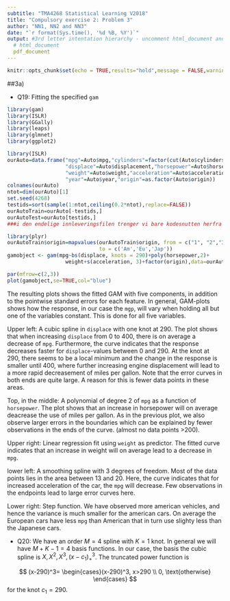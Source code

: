 ```yaml
---
subtitle: "TMA4268 Statistical Learning V2018"
title: "Compulsory exercise 2: Problem 3"
author: "NN1, NN2 and NN3"
date: "`r format(Sys.time(), '%d %B, %Y')`"
output: #3rd letter intentation hierarchy - uncomment html_document and comment pdf_document if neede
  # html_document
  pdf_document
---
```

  
```r
knitr::opts_chunk$set(echo = TRUE,results="hold",message = FALSE,warning=FALSE)
```


##3a)

* Q19: Fitting the specified `gam`

```r
library(gam)
library(ISLR)
library(GGally)
library(leaps)
library(glmnet)
library(ggplot2)

library(ISLR)
ourAuto=data.frame("mpg"=Auto$mpg,"cylinders"=factor(cut(Auto$cylinders,2)),
                   "displace"=Auto$displacement,"horsepower"=Auto$horsepower,
                   "weight"=Auto$weight,"acceleration"=Auto$acceleration, 
                   "year"=Auto$year,"origin"=as.factor(Auto$origin))
colnames(ourAuto)
ntot=dim(ourAuto)[1]
set.seed(4268)
testids=sort(sample(1:ntot,ceiling(0.2*ntot),replace=FALSE))
ourAutoTrain=ourAuto[-testids,]
ourAutoTest=ourAuto[testids,]
###i den endelige innleveringsfilen trenger vi bare kodesnutten herfra og ned###

library(plyr)
ourAutoTrain$origin=mapvalues(ourAutoTrain$origin, from = c("1", "2","3"),
                              to = c('Am','Eu','Jap'))
gamobject <- gam(mpg~bs(displace, knots = 290)+poly(horsepower,2)+
                   weight+s(acceleration, 3)+factor(origin),data=ourAutoTrain)

par(mfrow=c(2,3))
plot(gamobject,se=TRUE,col="blue")

```
The resulting plots shows the fitted GAM with five components, in addition to the pointwise standard errors for each feature. In general, GAM-plots shows how the response, in our case the `mgp`, will vary when holding all but one of the variables constant. This is done for all five variables.

Upper left: A cubic spline in `displace` with one knot at 290. The plot shows that when increasing `displace` from 0 to 400, there is on average a decrease of `mpg`. Furthermore, the curve indicates that the response decreases faster for `displace`-values between 0 and 290. At the knot at 290, there seems to be a local minimum and the change in the response is smaller until 400, where further increasing engine displacement will lead to a more rapid decreasement of miles per gallon. Note that the error curves in both ends are quite large. A reason for this is fewer data points in these areas.

Top, in the middle: A polynomial of degree 2 of `mpg` as a function of `horsepower`. The plot shows that an increase in horsepower will on average deacrease the use of miles per gallon. As in the previous plot, we also observe larger errors in the boundaries which can be explained by fewer observations in the ends of the curve. (almost no data points >200).

Upper right: Linear regression fit using `weight` as predictor. The fitted curve indicates that an increase in weight will on average lead to a decrease in `mpg`.

lower left: A smoothing spline with 3 degrees of freedom. Most of the data points lies in the area between 13 and 20. Here, the curve indicates that for increased acceleration of the car, the `mpg` will decrease. Few observations in the endpoints lead to large error curves here. 

Lower right: Step function. We have observed more american vehicles, and hence the variance is much smaller for the american cars. On average the European cars have less `mpg` than American that in turn use slighty less than the Japanese cars.

* Q20: We have an order $M=4$ spline with $K=1$ knot. In general we will have $M+K-1=4$ basis functions. In our case, the basis the cubic spline is $X,X^2,X^3,(x-c_1)_+^3$. The truncated power function is

$$
(x-290)^3= \begin{cases}(x-290)^3, x>290 \\
0, \text{otherwise}
\end{cases}
$$
for the knot $c_1=290$.

